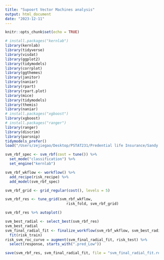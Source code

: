 ```yaml
---
title: "Supoort Vector Machines analysis"
output: html_document
date: "2023-12-11"
---
```


```r
knitr::opts_chunk$set(echo = TRUE)
```

```r
# install.packages("kernlab")
library(kernlab)
library(tidyverse)
library(visdat)
library(ggplot2)
library(tidymodels)
library(corrplot)
library(ggthemes)
library(janitor)
library(naniar)
library(rpart)
library(rpart.plot)
library(mice)
library(tidymodels)
library(themis)
library(naniar)
# install.packages("xgboost")
library(xgboost)
# install.packages("ranger")
library(ranger)
library(discrim)
library(parsnip)
tidymodels_prefer()
load("/Users/zejiegao/Desktop/PSTAT231/Predential life Insurance/Sandy's Final Project/risk_analysis_data.RData")
```


```r
svm_rbf_spec <- svm_rbf(cost = tune()) %>%
  set_mode("classification") %>%
  set_engine("kernlab")

svm_rbf_wkflow <- workflow() %>% 
  add_recipe(risk_recipe) %>% 
  add_model(svm_rbf_spec)

svm_rbf_grid <- grid_regular(cost(), levels = 5)

svm_rbf_res <- tune_grid(svm_rbf_wkflow, 
                            risk_fold, svm_rbf_grid)

svm_rbf_res %>% autoplot()
```
```r
svm_best_radial <- select_best(svm_rbf_res)
svm_best_radial
svm_final_radial_fit <- finalize_workflow(svm_rbf_wkflow, svm_best_radial) %>% 
  fit(risk_train)
risk_svm_roc_curve = augment(svm_final_radial_fit, risk_test) %>% 
  select(response, starts_with(".pred_Low")) 
```
```r
save(svm_rbf_res, svm_final_radial_fit, file = "svm_final_radial_fit.rda")
```

